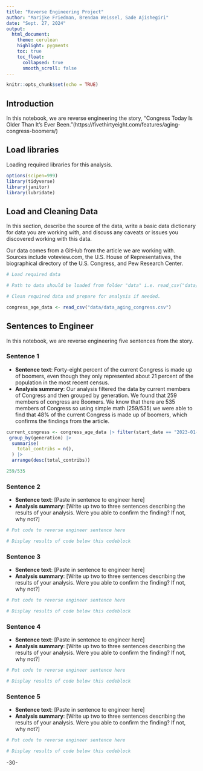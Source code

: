 ```yaml
---
title: "Reverse Engineering Project"
author: "Marijke Friedman, Brendan Weissel, Sade Ajishegiri"
date: "Sept. 27, 2024"
output:
  html_document:
    theme: cerulean
    highlight: pygments
    toc: true
    toc_float:
      collapsed: true
      smooth_scroll: false
---
```


```r
knitr::opts_chunk$set(echo = TRUE)
```

## Introduction 

In this notebook, we are reverse engineering the story, "Congress Today Is Older Than It's Ever Been."(https://fivethirtyeight.com/features/aging-congress-boomers/)

## Load libraries

Loading required libraries for this analysis.

```r
options(scipen=999)
library(tidyverse)
library(janitor)
library(lubridate)
```

## Load and Cleaning Data

In this section, describe the source of the data, write a basic data dictionary for data you are working with, and discuss any caveats or issues you discovered working with this data. 

Our data comes from a GitHub from the article we are working with. Sources include voteview.com, the U.S. House of Representatives, the biographical directory of the U.S. Congress, and Pew Research Center.
```r
# Load required data

# Path to data should be loaded from folder "data" i.e. read_csv("data/name_of_data.csv")

# Clean required data and prepare for analysis if needed. 

congress_age_data <- read_csv("data/data_aging_congress.csv")


```

## Sentences to Engineer
In this notebook, we are reverse engineering five sentences from the story.

### Sentence 1

* **Sentence text**: Forty-eight percent of the current Congress is made up of boomers, even though they only represented about 21 percent of the population in the most recent census.
* **Analysis summary**: Our analysis filtered the data by current members of Congress and then grouped by generation. We found that 259 members of congress are Boomers. We know that there are 535 members of Congress so using simple math (259/535) we were able to find that 48% of the current Congress is made up of boomers, which confirms the findings from the article.

```r

current_congress <- congress_age_data |> filter(start_date == "2023-01-03") |>
 group_by(generation) |>
  summarise(
    total_contribs = n(),
  ) |>
  arrange(desc(total_contribs))

259/535

```

### Sentence 2

* **Sentence text**: [Paste in sentence to engineer here]
* **Analysis summary**: [Write up two to three sentences describing the results of your analysis.  Were you able to confirm the finding? If not, why not?]

```r
# Put code to reverse engineer sentence here

# Display results of code below this codeblock

```

### Sentence 3

* **Sentence text**: [Paste in sentence to engineer here]
* **Analysis summary**: [Write up two to three sentences describing the results of your analysis.  Were you able to confirm the finding? If not, why not?]

```r
# Put code to reverse engineer sentence here

# Display results of code below this codeblock

```

### Sentence 4

* **Sentence text**: [Paste in sentence to engineer here]
* **Analysis summary**: [Write up two to three sentences describing the results of your analysis.  Were you able to confirm the finding? If not, why not?]

```r
# Put code to reverse engineer sentence here

# Display results of code below this codeblock

```

### Sentence 5

* **Sentence text**: [Paste in sentence to engineer here]
* **Analysis summary**: [Write up two to three sentences describing the results of your analysis.  Were you able to confirm the finding? If not, why not?]

```r
# Put code to reverse engineer sentence here

# Display results of code below this codeblock

```

-30-
